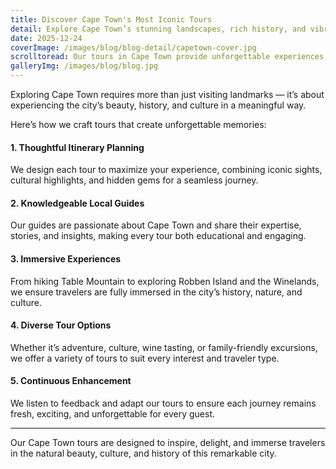 ---
title: Discover Cape Town's Most Iconic Tours  
detail: Explore Cape Town’s stunning landscapes, rich history, and vibrant culture through our carefully curated tours.  
date: 2025-12-24  
coverImage: /images/blog/blog-detail/capetown-cover.jpg  
scrolltoread: Our tours in Cape Town provide unforgettable experiences, from Table Mountain to Robben Island, immersing travelers in breathtaking scenery, local culture, and hidden gems.  
galleryImg: /images/blog/blog.jpg 
---

Exploring Cape Town requires more than just visiting landmarks — it’s about experiencing the city’s beauty, history, and culture in a meaningful way.

Here’s how we craft tours that create unforgettable memories:

#### 1. Thoughtful Itinerary Planning  
We design each tour to maximize your experience, combining iconic sights, cultural highlights, and hidden gems for a seamless journey.

#### 2. Knowledgeable Local Guides  
Our guides are passionate about Cape Town and share their expertise, stories, and insights, making every tour both educational and engaging.

#### 3. Immersive Experiences  
From hiking Table Mountain to exploring Robben Island and the Winelands, we ensure travelers are fully immersed in the city’s history, nature, and culture.

#### 4. Diverse Tour Options  
Whether it’s adventure, culture, wine tasting, or family-friendly excursions, we offer a variety of tours to suit every interest and traveler type.

#### 5. Continuous Enhancement  
We listen to feedback and adapt our tours to ensure each journey remains fresh, exciting, and unforgettable for every guest.

---

Our Cape Town tours are designed to inspire, delight, and immerse travelers in the natural beauty, culture, and history of this remarkable city.
